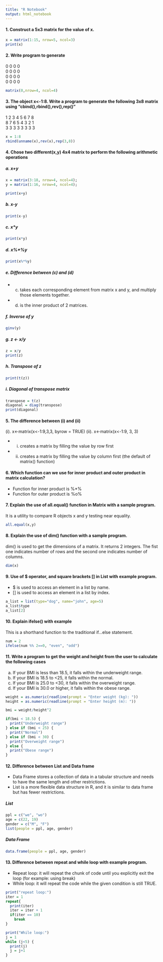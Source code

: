 ```yaml
---
title: "R Notebook"
output: html_notebook
---
```



#### 1. Construct a 5x3 matrix for the value of x.
```r
x = matrix(1:15, nrow=5, ncol=3)
print(x)
```

#### 2. Write program to generate
0 0 0 0  
0 0 0 0  
0 0 0 0  
0 0 0 0
```r
matrix(0,nrow=4, ncol=4)
```

#### 3. The object x<-1:8. Write a program to generate the following 3x8 matrix using "cbind(),rbind(),rev(),rep()"
1 2 3 4 5 6 7 8  
8 7 6 5 4 3 2 1  
3 3 3 3 3 3 3 3
```r
x = 1:8
rbind(unname(x),rev(x),rep(3,8))
```

#### 4. Chose two different(x,y) 4x4 matrix to perform the following arithmetic operations
##### a. x+y
```r
x = matrix(3:18, nrow=4, ncol=4);
y = matrix(1:16, nrow=4, ncol=4);

print(x+y)
```

##### b. x-y
```r
print(x-y)
```

##### c. x*y
```r
print(x*y)
```

##### d. x%*%y
```r
print(x%*%y)
```

##### e. Difference between (c) and (d)
- (c) takes each corresponding element from matrix x and y, and multiply those elements together.
- (d) is the inner product of 2 matrices.

##### f. Inverse of y
```r
ginv(y)
```

##### g. z <- x/y
```r
z = x/y
print(z)
```
  
##### h. Transpose of z
```r
print(t(z))
```
  
##### i. Diagonal of transpose matrix
```r
transpose = t(z)
diagonal = diag(transpose)
print(diagonal)
```

#### 5. The difference between (i) and (ii)
(i). x<-matrix(x<-1:9,3,3, byrow = TRUE)  (ii). x<-matrix(x<-1:9, 3, 3)  
  
- (i) creates a matrix by filling the value by row first  
- (ii) creates a matrix by filling the value by column first (the default of matrix() function)


#### 6. Which function can we use for inner product and outer product in matrix calculation?  
  
- Function for inner product is %*%
- Function for outer product is %o%


#### 7. Explain the use of all.equal() function in Matrix with a sample program.
It is a utility to compare R objects x and y testing near equality.
```r
all.equal(x,y)
```

#### 8. Explain the use of dim() function with a sample program.
dim() is used to get the dimensions of a matrix. It returns 2 integers. The fist one indicates number of rows and the second one indicates number of columns.
```r
dim(x)
```

#### 9. Use of $ operator, and square brackets [] in List with example program.
- $ is used to access an element in a list by name.
- [] is used to access an element in a list by index.

```r
a_list = list(type="dog", name="john", age=5)
a_list$type
a_list[2]
```

#### 10. Explain ifelse() with example
This is a shorthand function to the traditional if…else statement.
```r
num = 2
ifelse(num %% 2==0, "even", "odd")
```

#### 11. Write a program to get the weight and height from the user to calculate the following cases  
a. If your BMI is less than 18.5, it falls within the underweight range.  
b. If your BMI is 18.5 to <25, it falls within the normal.  
c. If your BMI is 25.0 to <30, it falls within the overweight range.  
d. If your BMI is 30.0 or higher, it falls within the obese range.  
```r
weight = as.numeric(readline(prompt = "Enter weight (kg): "))
height = as.numeric(readline(prompt = "Enter height (m): "))

bmi = weight/height^2

if(bmi < 18.5) {
  print("Underweight range")
} else if (bmi < 25) {
  print("Normal")
} else if (bmi < 30) {
  print("Overweight range")
} else {
  print("Obese range")
}
```

#### 12. Difference between List and Data frame
- Data Frame stores a collection of data in a tabular structure and needs to have the same length and other restrictions.
- List is a more flexible data structure in R, and it is similar to data frame but has fewer restrictions.  

##### List
```r
ppl = c("we", "wo")
age = c(22, 19)
gender = c("M", "F")
list(people = ppl, age, gender)

```

##### Data Frame
```r
data.frame(people = ppl, age, gender)
```

#### 13. Difference between repeat and while loop with example program.
- Repeat loop: it will repeat the chunk of code until you explicitly exit the loop (for example: using break) 
- While loop: it will repeat the code while the given condition is still TRUE.
```r
print("repeat loop:")
iter = 1
repeat{
  print(iter)
  iter = iter + 1
  if(iter == 10)
    break
}

print("While loop:")
j = 1
while (j<5) {
  print(j)
  j = j+1
}
```




